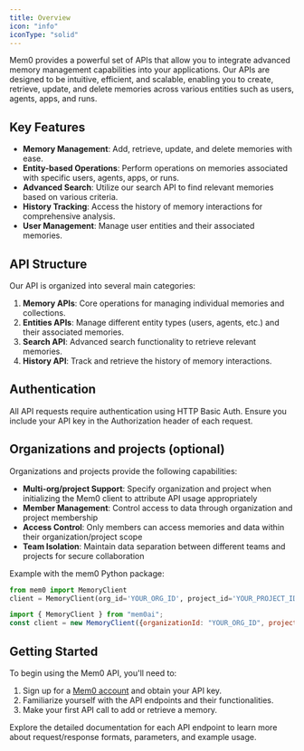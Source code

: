 ---
title: Overview
icon: "info"
iconType: "solid"
---

<Snippet file="paper-release.mdx" />

Mem0 provides a powerful set of APIs that allow you to integrate advanced memory management capabilities into your applications. Our APIs are designed to be intuitive, efficient, and scalable, enabling you to create, retrieve, update, and delete memories across various entities such as users, agents, apps, and runs.

## Key Features

- **Memory Management**: Add, retrieve, update, and delete memories with ease.
- **Entity-based Operations**: Perform operations on memories associated with specific users, agents, apps, or runs.
- **Advanced Search**: Utilize our search API to find relevant memories based on various criteria.
- **History Tracking**: Access the history of memory interactions for comprehensive analysis.
- **User Management**: Manage user entities and their associated memories.

## API Structure

Our API is organized into several main categories:

1. **Memory APIs**: Core operations for managing individual memories and collections.
2. **Entities APIs**: Manage different entity types (users, agents, etc.) and their associated memories.
3. **Search API**: Advanced search functionality to retrieve relevant memories.
4. **History API**: Track and retrieve the history of memory interactions.

## Authentication

All API requests require authentication using HTTP Basic Auth. Ensure you include your API key in the Authorization header of each request.

## Organizations and projects (optional)

Organizations and projects provide the following capabilities:

- **Multi-org/project Support**: Specify organization and project when initializing the Mem0 client to attribute API usage appropriately
- **Member Management**: Control access to data through organization and project membership
- **Access Control**: Only members can access memories and data within their organization/project scope
- **Team Isolation**: Maintain data separation between different teams and projects for secure collaboration

Example with the mem0 Python package:

<Tabs>
  <Tab title="Python">

```python
from mem0 import MemoryClient
client = MemoryClient(org_id='YOUR_ORG_ID', project_id='YOUR_PROJECT_ID')
```

  </Tab>

  <Tab title="Node.js">

```javascript
import { MemoryClient } from "mem0ai";
const client = new MemoryClient({organizationId: "YOUR_ORG_ID", projectId: "YOUR_PROJECT_ID"});
```

  </Tab>
</Tabs>

## Getting Started

To begin using the Mem0 API, you'll need to:

1. Sign up for a [Mem0 account](https://app.mem0.ai) and obtain your API key.
2. Familiarize yourself with the API endpoints and their functionalities.
3. Make your first API call to add or retrieve a memory.

Explore the detailed documentation for each API endpoint to learn more about request/response formats, parameters, and example usage.
